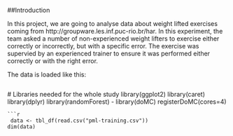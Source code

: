 ##Introduction

 
 In this project, we are going to analyse data about weight lifted exercises coming from http://groupware.les.inf.puc-rio.br/har. In this experiment, the team asked a number of non-experienced weight lifters to exercise either correctly or incorrectly, but with a specific error. The exercise was supervied by an experienced trainer to ensure it was performed either correctly or with the right error.
 
The data is loaded like this:
 
```r
```
 # Libraries needed for the whole study
 library(ggplot2)
 library(caret)
 library(dplyr)
 library(randomForest)
-
library(doMC)
registerDoMC(cores=4)
```
```r
 data <- tbl_df(read.csv("pml-training.csv"))
dim(data)
 ```
